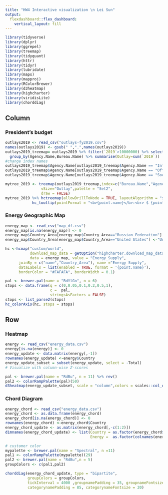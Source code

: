 ```yaml
---
title: "HW4 Interactive visualization \n Lei Sun"
output: 
  flexdashboard::flex_dashboard:
    vertical_layout: fill
---
```


```r
library(tidyverse)
library(dplyr)
library(ggrepel)
library(treemap)
library(tidyquant)
library(httr)
library(tidyr)
library(lubridate)
library(maps)
library(mapproj)
library(RColorBrewer)
library(d3heatmap)
library(highcharter)
library(viridisLite)
library(chorddiag)

```

Column {data-height=500}
-----------------------------------------------------------------------

### President's budget

```r
outlays2019 <- read_csv("outlays-fy2019.csv")
names(outlays2019) <- gsub(" ",".",names(outlays2019))
outlays2019_treemap= outlays2019 %>% filter(`2019`>10000000) %>% select("Agency.Name", "Bureau.Name","BEA.Category", "2019") %>%
  group_by(Agency.Name,Bureau.Name) %>% summarise(Outlay=sum(`2019`))
#change index names
outlays2019_treemap$Agency.Name[outlays2019_treemap$Agency.Name == "Infrastructure Initiative"] <- "The Infrastructure Initiative"
outlays2019_treemap$Agency.Name[outlays2019_treemap$Agency.Name == "Office of Personnel Management"] <- "The Office of Personnel Management"
outlays2019_treemap$Agency.Name[outlays2019_treemap$Agency.Name == "Social Security Administration"] <- "The Social Security Administration"

mytree_2019 <- treemap(outlays2019_treemap,index=c("Bureau.Name","Agency.Name"),
                vSize="Outlay",palette = "Set2",
                draw = FALSE)
mytree_2019 %>% hctreemap(allowDrillToNode = TRUE, layoutAlgorithm = "squarified") %>%
            hc_tooltip(pointFormat = "<b>{point.name}</b>:<br> $ {point.value} ")

```

### Energy Geographic Map

```r
energy_map <- read_csv("map_df.csv")
energy_map[is.na(energy_map)] <- 0
energy_map$Country_Area[energy_map$Country_Area=="Russian Federation"] <-"Russia"
energy_map$Country_Area[energy_map$Country_Area=="United States"] <-"United States of America"

hc <-hcmap("custom/world",
           download_map_data = getOption("highcharter.download_map_data"),
           data = energy_map, value = "Energy_Supply",
      joinBy = c("name","Country_Area"), name ="Energy Supply",
      dataLabels = list(enabled = TRUE, format = '{point.name}'),
      borderColor = "#FAFAFA", borderWidth = 0.1)

pal <- brewer.pal(name = "RdYlGn", n = 6)
stops <- data.frame(q = c(0,0.05,0.1,0.2,0.5,1),
                    c =  pal,
                    stringsAsFactors = FALSE)
stops <- list_parse2(stops)
hc_colorAxis(hc, stops = stops)

```


Row {.tabset .tabset-fade}
-----------------------------------------------------------------------
### Heatmap

```r
energy <- read_csv("energy_data.csv")
energy[is.na(energy)] <- 0
energy_update <- data.matrix(energy[,-1])
rownames(energy_update) <-energy$Country
energy_update_subset = subset(energy_update, select = -Total)
# Visualize with column-wise Z-scores

pal <- brewer.pal(name = "RdBu", n = 11) %>% rev()
pal2 <- colorRampPalette(pal)(50)
d3heatmap(energy_update_subset, scale = "column",colors = scales::col_quantile("RdBu",NULL,30), cexCol=0.8, cexRow=1.0)

```

### Chord Diagram

```r
energy_chord <- read_csv("energy_data.csv")
energy_chord <- as.data.frame(energy_chord)
energy_chord[is.na(energy_chord)] <- 0
rownames(energy_chord) <-energy_chord$Country
energy_chord_update <- as.matrix(energy_chord[,-c(1:2)])
dimnames(energy_chord_update) <- list(Country = as.factor(energy_chord$Country),
                                      Energy =  as.factor(colnames(energy_chord)[3:7] ))

# customer color
mypalette <- brewer.pal(name = "Spectral", n =11)
pal1 <- colorRampPalette(mypalette)(29)
pal2 <- brewer.pal(name = "RdBu",n = 5)
groupColors <- c(pal1,pal2)

chorddiag(energy_chord_update, type = "bipartite",
          groupColors = groupColors,
          tickInterval = 4000 ,groupnamePadding = 35, groupnameFontsize = 13,
          categorynamePadding = 85, categorynameFontsize = 20)
```
